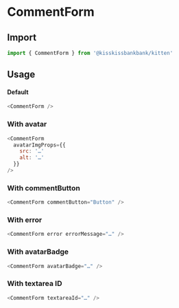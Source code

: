 
<Meta title="Comments" component={CommentForm} />

# CommentForm

## Import

```js
import { CommentForm } from '@kisskissbankbank/kitten'
```

## Usage

<Canvas>
  <Story name="CommentForm" story={stories.Default} />
</Canvas>

#### Default

```js
<CommentForm />
```

### With avatar

```js
<CommentForm
  avatarImgProps={{
    src: '…'
    alt: '…'
  }}
/>
```

### With commentButton

```js
<CommentForm commentButton="Button" />
```

### With error

```js
<CommentForm error errorMessage="…" />
```

### With avatarBadge

```js
<CommentForm avatarBadge="…" />
```

### With textarea ID

```js
<CommentForm textareaId="…" />
```
